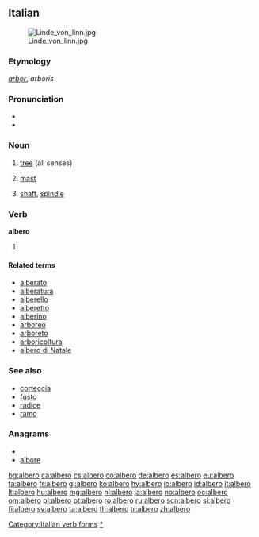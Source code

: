 {{also|alberò}}
==Italian==
{{wikipedia|lang=it}}
[[Image:Linde_von_linn.jpg|thumb|right]]

===Etymology===
{{etyl|la|it}} ''[[arbor]]'', ''arboris''

===Pronunciation===
* {{IPA|[ˈalbero]|lang=it}}
* {{audio|it-albero.ogg|Audio (IT)}}

===Noun===
{{it-noun|alber|m|o|i}}

# [[tree]] (all senses)
# {{nautical|lang=it}} [[mast]]
# [[shaft]], [[spindle]]

===Verb===
'''albero'''

# {{form of|[[first-person|First-person]] [[singular]] [[present tense]]|alberare|lang=Italian}}

====Related terms====
* [[alberato]]
* [[alberatura]]
* [[alberello]]
* [[alberetto]]
* [[alberino]]
* [[arboreo]]
* [[arboreto]]
* [[arboricoltura]]
* [[albero di Natale]]

===See also===
* [[corteccia]]
* [[fusto]]
* [[radice]]
* [[ramo]]

===Anagrams===
* {{alphagram|abelor}}
* [[albore#Italian|albore]]

[[Category:Italian verb forms]]
[[Category:it:Trees|*]]

[[bg:albero]]
[[ca:albero]]
[[cs:albero]]
[[co:albero]]
[[de:albero]]
[[es:albero]]
[[eu:albero]]
[[fa:albero]]
[[fr:albero]]
[[gl:albero]]
[[ko:albero]]
[[hy:albero]]
[[io:albero]]
[[id:albero]]
[[it:albero]]
[[lt:albero]]
[[hu:albero]]
[[mg:albero]]
[[nl:albero]]
[[ja:albero]]
[[no:albero]]
[[oc:albero]]
[[om:albero]]
[[pl:albero]]
[[pt:albero]]
[[ro:albero]]
[[ru:albero]]
[[scn:albero]]
[[si:albero]]
[[fi:albero]]
[[sv:albero]]
[[ta:albero]]
[[th:albero]]
[[tr:albero]]
[[zh:albero]]